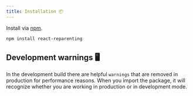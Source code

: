 ```yaml
---
title: Installation 📦
---
```


Install via [npm](https://www.npmjs.com/).

```bash
npm install react-reparenting
```

## Development warnings 🖥️

In the development build there are helpful `warnings` that are removed in production for performance reasons. When you import the package, it will recognize whether you are working in production or in development mode.
